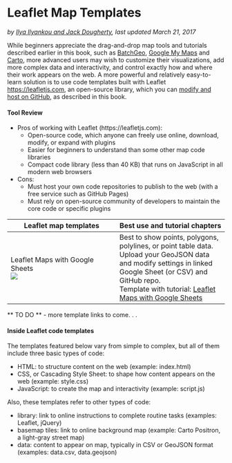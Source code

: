 # Leaflet Map Templates {#leaflet}
*by [Ilya Ilyankou and Jack Dougherty](authors), last updated March 21, 2017*

While beginners appreciate the drag-and-drop map tools and tutorials described earlier in this book, such as [BatchGeo](batchgeo), [Google My Maps](mymaps) and [Carto](carto), more advanced users may wish to customize their visualizations, add more complex data and interactivity, and control exactly how and where their work appears on the web. A more powerful and relatively easy-to-learn solution is to use code templates built with Leaflet <https://leafletjs.com>, an open-source library, which you can [modify and host on GitHub](github), as described in this book.

#### Tool Review {-}
- Pros of working with Leaflet (https://leafletjs.com):
  - Open-source code, which anyone can freely use online, download, modify, or expand with plugins
  - Easier for beginners to understand than some other map code libraries
  - Compact code library (less than 40 KB) that runs on JavaScript in all modern web browsers
- Cons:
  - Must host your own code repositories to publish to the web (with a free service such as GitHub Pages)
  - Must rely on open-source community of developers to maintain the core code or specific plugins

| Leaflet map templates     | Best use and tutorial chapters |
| --- | --- |
| Leaflet Maps with Google Sheets<br> ![](images/12-leaflet/leaflet-maps-with-google-sheets.png) | Best to show points, polygons, polylines, or point table data. Upload your GeoJSON data and modify settings in linked Google Sheet (or CSV) and GitHub repo. <br>Template with tutorial: [Leaflet Maps with Google Sheets](leaflet-maps-with-google-sheets) |

** TO DO **
- more template links to come. . .

#### Inside Leaflet code templates {-}
The templates featured below vary from simple to complex, but all of them include three basic types of code:

- HTML: to structure content on the web (example: index.html)
- CSS, or Cascading Style Sheet: to shape how content appears on the web (example: style.css)
- JavaScript: to create the map and interactivity  (example: script.js)

Also, these templates refer to other types of code:

- library: link to online instructions to complete routine tasks (examples: Leaflet, jQuery)
- basemap tiles: link to online background map (example: Carto Positron, a light-gray street map)
- data: content to appear on map, typically in CSV or GeoJSON format (examples: data.csv, data.geojson)
